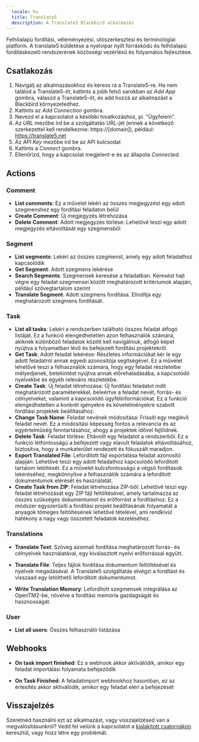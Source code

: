 ```yaml
---
  locale: hu
  title: Translate5
  description: A Translate5 Blackbird alkalmazás
---
```


<LinkCard title="View on Github" target="_blank" href="https://github.com/bb-io/Translate5" icon="github" />

Felhőalapú fordítási, véleményezési, utószerkesztési és terminológiai platform. A translate5 küldetése a nyelvipar nyílt forráskódú és felhőalapú fordításkezelő rendszerének közösségi vezérlésű és folyamatos fejlesztése.

## Csatlakozás 

1. Navigálj az alkalmazásokhoz és keress rá a Translate5-re. Ha nem találod a Translate5-öt, kattints a jobb felső sarokban az _Add App_ gombra, válaszd a Translate5-öt, és add hozzá az alkalmazást a Blackbird környezetedhez.
2. Kattints az _Add Connection_ gombra.
3. Nevezd el a kapcsolatot a későbbi hivatkozáshoz, pl. "Ügyfelem".
4. Az _URL_ mezőbe írd be a szolgáltatás URL-jét (ennek a következő szerkezettel kell rendelkeznie: https://[domain]), például: https://translate5.net
5. Az _API Key_ mezőbe írd be az API kulcsodat
6. Kattints a _Connect_ gombra.
7. Ellenőrizd, hogy a kapcsolat megjelent-e és az állapota _Connected_.

## Actions

### Comment

- **List comments**: Ez a művelet lekéri az összes megjegyzést egy adott szegmenshez egy fordítási feladaton belül
- **Create Comment**: Új megjegyzés létrehozása
- **Delete Comment**: Adott megjegyzés törlése: Lehetővé teszi egy adott megjegyzés eltávolítását egy szegmensből

### Segment

- **List segments**: Lekéri az összes szegmenst, amely egy adott feladathoz kapcsolódik
- **Get Segment**: Adott szegmens lekérése
- **Search Segments**: Szegmensek keresése a feladatban. Keresést hajt végre egy feladat szegmensei között meghatározott kritériumok alapján, például szövegtartalom szerint
- **Translate Segment**: Adott szegmens fordítása. Elindítja egy meghatározott szegmens fordítását.

### Task

- **List all tasks**: Lekéri a rendszerben található összes feladat átfogó listáját. Ez a funkció elengedhetetlen azon felhasználók számára, akiknek különböző feladatok között kell navigálniuk, átfogó képet nyújtva a folyamatban lévő és befejezett fordítási projektekről.
- **Get Task**: Adott feladat lekérése: Részletes információkat kér le egy adott feladatról annak egyedi azonosítója segítségével. Ez a művelet lehetővé teszi a felhasználók számára, hogy egy feladat részleteibe mélyedjenek, betekintést nyújtva annak előrehaladásába, a kapcsolódó nyelvekbe és egyéb releváns részletekbe.
- **Create Task**: Új feladat létrehozása: Új fordítási feladatot indít meghatározott paraméterekkel, beleértve a feladat nevét, forrás- és célnyelveket, valamint a kapcsolódó ügyfélinformációkat. Ez a funkció elengedhetetlen a konkrét igényekre és követelményekre szabott fordítási projektek beállításához.
- **Change Task Name**: Feladat nevének módosítása: Frissíti egy meglévő feladat nevét. Ez a módosítási képesség fontos a relevancia és az egyértelműség fenntartásához, ahogy a projektek idővel fejlődnek.
- **Delete Task**: Feladat törlése: Eltávolít egy feladatot a rendszerből. Ez a funkció létfontosságú a befejezett vagy elavult feladatok eltávolításához, biztosítva, hogy a munkaterület rendezett és fókuszált maradjon.
- **Export Translated File**: Lefordított fájl exportálása feladat azonosító alapján: Lehetővé teszi egy adott feladathoz kapcsolódó lefordított tartalom letöltését. Ez a művelet kulcsfontosságú a végső fordítások lekéréséhez, megkönnyítve a felhasználók számára a lefordított dokumentumok elérését és használatát.
- **Create Task from ZIP**: Feladat létrehozása ZIP-ből: Lehetővé teszi egy feladat létrehozását egy ZIP fájl feltöltésével, amely tartalmazza az összes szükséges dokumentumot és erőforrást a fordításhoz. Ez a módszer egyszerűsíti a fordítási projekt beállításának folyamatát a anyagok tömeges feltöltésének lehetővé tételével, ami rendkívül hatékony a nagy vagy összetett feladatok kezeléséhez.

### Translations

- **Translate Text**: Szöveg azonnali fordítása meghatározott forrás- és célnyelvek használatával, egy kiválasztott nyelvi erőforrással együtt.

- **Translate File**: Teljes fájlok fordítása dokumentum feltöltésével és nyelvek megadásával. A Translate5 szolgáltatás elvégzi a fordítást és visszaad egy letölthető lefordított dokumentumot.

- **Write Translation Memory**: Lefordított szegmensek integrálása az OpenTM2-be, növelve a fordítási memória gazdagságát és hasznosságát.

### User

- **List all users**: Összes felhasználó listázása

## Webhooks

- **On task import finished**: Ez a webhook akkor aktiválódik, amikor egy feladat importálási folyamata befejeződik

- **On Task Finished**: A feladatimport webhookhoz hasonlóan, ez az értesítés akkor aktiválódik, amikor egy feladat eléri a befejezését

## Visszajelzés

Szeretnéd használni ezt az alkalmazást, vagy visszajelzésed van a megvalósításunkról? Vedd fel velünk a kapcsolatot a [kialakított csatornákon](https://www.blackbird.io/) keresztül, vagy hozz létre egy problémát.